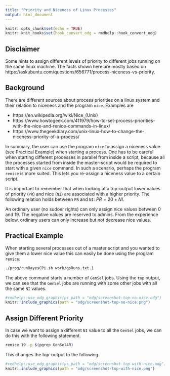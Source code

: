 ```yaml
---
title: "Priority and Niceness of Linux Processes"
output: html_document
---
```


```r
knitr::opts_chunk$set(echo = TRUE)
knitr::knit_hooks$set(hook_convert_odg = rmdhelp::hook_convert_odg)
```

## Disclaimer
Some hints to assign different levels of priority to different jobs running on the same linux machine. The facts shown here are mostly based on https://askubuntu.com/questions/656771/process-niceness-vs-priority. 


## Background
There are different sources about process priorities on a linux system and their relation to niceness and the program `nice`. Examples are 

* https://en.wikipedia.org/wiki/Nice_(Unix)
* https://www.howtogeek.com/411979/how-to-set-process-priorities-with-the-nice-and-renice-commands-in-linux/
* https://www.thegeekdiary.com/unix-linux-how-to-change-the-niceness-priority-of-a-process/

In summary, the user can use the program `nice` to assign a niceness value (see Practical Example) when starting a process. One has to be careful when starting different processes in parallel from inside a script, because all the processes started from inside the master-script would be required to start with a given `nice` command. In such a scenario, perhaps the program `renice` is more suited. This lets you re-assign a niceness value to a certain script. 

It is important to remember that when looking at a top-output lower values of priority (`PR`) and nice (`NI`) are associated with a higher priority. The following relation holds between `PR` and `NI`: $PR = 20 + NI$. 

An ordinary user (no sudoer rights) can only assign nice values between $0$ and $19$. The negative values are reserved to admins. From the experience below, ordinary users can only increase but not decrease nice values.


## Practical Example
When starting several processes out of a master script and you wanted to give them a lower nice value this can easily be done using the program `renice`. 

```bash
./prog/runBayesCPi.sh work/gsRuns.txt.1
```

The above command starts a number of `GenSel` jobs. Using the `top` output, we can see that the `GenSel` jobs are running with some other jobs with all the same `NI` values. 

```r
#rmdhelp::use_odg_graphic(ps_path = "odg/screenshot-top-no-nice.odg")
knitr::include_graphics(path = "odg/screenshot-top-no-nice.png")
```


## Assign Different Priority
In case we want to assign a different `NI` value to all the `GenSel` jobs, we can do this with the following statement. 

```bash
renice 19 -p $(pgrep GenSel4R)
```

This changes the top-output to the following

```r
#rmdhelp::use_odg_graphic(ps_path = "odg/screenshot-top-with-nice.odg")
knitr::include_graphics(path = "odg/screenshot-top-with-nice.png")
```
 
